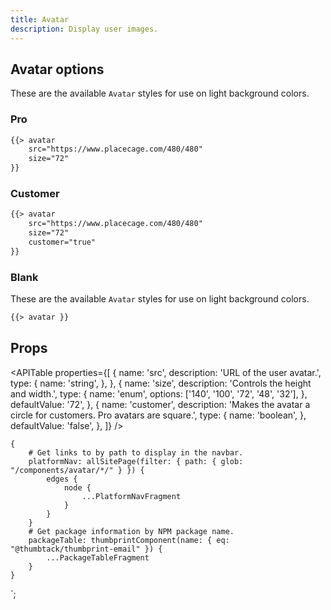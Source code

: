 ```yaml
---
title: Avatar
description: Display user images.
---
```



<ComponentHeader data={props.data} />

## Avatar options

These are the available `Avatar` styles for use on light background colors.

### Pro

```email emailPartial=avatar
{{> avatar
    src="https://www.placecage.com/480/480"
    size="72"
}}
```

### Customer

```email emailPartial=avatar
{{> avatar
    src="https://www.placecage.com/480/480"
    size="72"
    customer="true"
}}
```

### Blank

These are the available `Avatar` styles for use on light background colors.

```email emailPartial=avatar
{{> avatar }}
```

## Props

<APITable
    properties={[
        {
            name: 'src',
            description: 'URL of the user avatar.',
            type: {
                name: 'string',
            },
        },
        {
            name: 'size',
            description: 'Controls the height and width.',
            type: {
                name: 'enum',
                options: ['140', '100', '72', '48', '32'],
            },
            defaultValue: '72',
        },
        {
            name: 'customer',
            description: 'Makes the avatar a circle for customers. Pro avatars are square.',
            type: {
                name: 'boolean',
            },
            defaultValue: 'false',
        },
    ]}
/>

<ComponentFooter data={props.data} />

    {
        # Get links to by path to display in the navbar.
        platformNav: allSitePage(filter: { path: { glob: "/components/avatar/*/" } }) {
            edges {
                node {
                    ...PlatformNavFragment
                }
            }
        }
        # Get package information by NPM package name.
        packageTable: thumbprintComponent(name: { eq: "@thumbtack/thumbprint-email" }) {
            ...PackageTableFragment
        }
    }
`;
